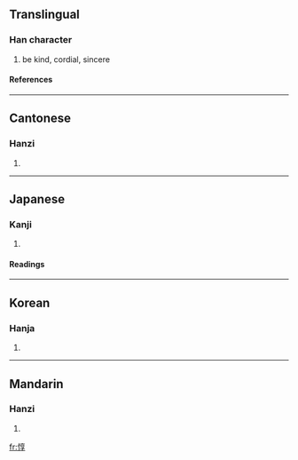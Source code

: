 ==Translingual==
===Han character===
{{Han char|rn=61|rad=心|as=08|sn=11|four=9004<sub>7</sub>|canj=心卜口木 (PYRD)}}
# be kind, cordial, sincere
====References====
{{Han ref|kx=0390.010|dkj=10759|dj=0724.020|hdz=42318.040|uh=60C7|ud=24775|bh=B1AC|bd=45484}}
----
==Cantonese==
===Hanzi===
{{yue-hanzi|jyut=|y=deun1}}
# {{defn|Cantonese}}
----
==Japanese==
===Kanji===
{{ja-kanji|grade=|rs=心08}}
# {{defn|Japanese}} 
====Readings====
{{ja-readings|on=[[とん]] (ton), [[じゅん]] (jun)|kun=[[あつい]] (atsui), [[まこと]] (makoto)}}
----
==Korean==
===Hanja===
{{ko-hanja|hangeul=돈|eumhun=|rv=don|mr=ton|y=ton}}
# {{defn|Korean}}
----
==Mandarin==
===Hanzi===
{{cmn-hanzi|pin=[[dūn]] ([[dun1]])|wg=tun<sup>1</sup>}}
# {{defn|Mandarin}}

[[fr:惇]]